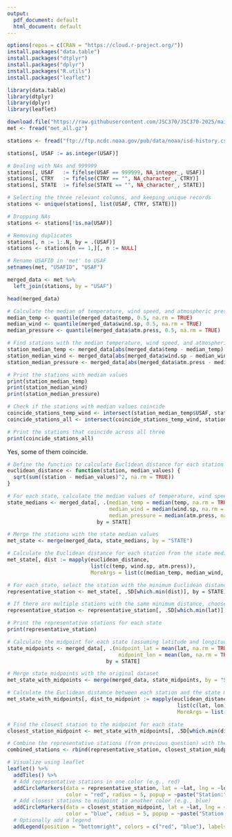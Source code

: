 ```yaml
---
output:
  pdf_document: default
  html_document: default
---
```

```r
options(repos = c(CRAN = "https://cloud.r-project.org/"))
install.packages("data.table")
install.packages("dtplyr")
install.packages("dplyr")
install.packages("R.utils")
install.packages("leaflet")
```
```r
library(data.table)
library(dtplyr)
library(dplyr)
library(leaflet)
```
```r
download.file("https://raw.githubusercontent.com/JSC370/JSC370-2025/main/data/met/met_all.gz", destfile = "met_all.gz")
met <- fread("met_all.gz")

stations <- fread("ftp://ftp.ncdc.noaa.gov/pub/data/noaa/isd-history.csv")

stations[, USAF := as.integer(USAF)]

# Dealing with NAs and 999999
stations[, USAF   := fifelse(USAF == 999999, NA_integer_, USAF)]
stations[, CTRY   := fifelse(CTRY == "", NA_character_, CTRY)]
stations[, STATE  := fifelse(STATE == "", NA_character_, STATE)]

# Selecting the three relevant columns, and keeping unique records
stations <- unique(stations[, list(USAF, CTRY, STATE)])

# Dropping NAs
stations <- stations[!is.na(USAF)]

# Removing duplicates
stations[, n := 1:.N, by = .(USAF)]
stations <- stations[n == 1,][, n := NULL]
```
```r
# Rename USAFID in 'met' to USAF
setnames(met, "USAFID", "USAF")

merged_data <- met %>%
  left_join(stations, by = "USAF")
```

```r
head(merged_data)
```

```r
# Calculate the median of temperature, wind speed, and atmospheric pressure
median_temp <- quantile(merged_data$temp, 0.5, na.rm = TRUE)
median_wind <- quantile(merged_data$wind.sp, 0.5, na.rm = TRUE)
median_pressure <- quantile(merged_data$atm.press, 0.5, na.rm = TRUE)

# Find stations with the median temperature, wind speed, and atmospheric pressure
station_median_temp <- merged_data[abs(merged_data$temp - median_temp) < 0.01, .(USAF, temp)]
station_median_wind <- merged_data[abs(merged_data$wind.sp - median_wind) < 0.01, .(USAF, wind.sp)]
station_median_pressure <- merged_data[abs(merged_data$atm.press - median_pressure) < 0.01, .(USAF, atm.press)]

# Print the stations with median values
print(station_median_temp)
print(station_median_wind)
print(station_median_pressure)

# Check if the stations with median values coincide
coincide_stations_temp_wind <- intersect(station_median_temp$USAF, station_median_wind$USAF)
coincide_stations_all <- intersect(coincide_stations_temp_wind, station_median_pressure$USAF)

# Print the stations that coincide across all three
print(coincide_stations_all)
```
Yes, some of them coincide.
```r
# Define the function to calculate Euclidean distance for each station
euclidean_distance <- function(station, median_values) {
  sqrt(sum((station - median_values)^2, na.rm = TRUE))
}
```

```r
# For each state, calculate the median values of temperature, wind speed, and pressure
state_medians <- merged_data[, .(median_temp = median(temp, na.rm = TRUE),
                                 median_wind = median(wind.sp, na.rm = TRUE),
                                 median_pressure = median(atm.press, na.rm = TRUE)), 
                             by = STATE]

# Merge the stations with the state median values
met_state <- merge(merged_data, state_medians, by = "STATE")

# Calculate the Euclidean distance for each station from the state median
met_state[, dist := mapply(euclidean_distance, 
                           list(c(temp, wind.sp, atm.press)), 
                           MoreArgs = list(c(median_temp, median_wind, median_pressure)))]

# For each state, select the station with the minimum Euclidean distance and lowest latitude
representative_station <- met_state[, .SD[which.min(dist)], by = STATE]

# If there are multiple stations with the same minimum distance, choose the one with the lowest latitude
representative_station <- representative_station[, .SD[which.min(lat)], by = STATE]

# Print the representative stations for each state
print(representative_station)
```

```r
# Calculate the midpoint for each state (assuming latitude and longitude in merged_data)
state_midpoints <- merged_data[, .(midpoint_lat = mean(lat, na.rm = TRUE),
                                    midpoint_lon = mean(lon, na.rm = TRUE)),
                                by = STATE]

# Merge state_midpoints with the original dataset
met_state_with_midpoints <- merge(merged_data, state_midpoints, by = "STATE")

# Calculate the Euclidean distance between each station and the state midpoint
met_state_with_midpoints[, dist_to_midpoint := mapply(euclidean_distance, 
                                                       list(c(lat, lon)),  # Stations' lat and lon
                                                       MoreArgs = list(c(midpoint_lat, midpoint_lon)))]

# Find the closest station to the midpoint for each state
closest_station_midpoint <- met_state_with_midpoints[, .SD[which.min(dist_to_midpoint)], by = STATE]

# Combine the representative stations (from previous question) with the closest midpoint stations
combined_stations <- rbind(representative_station, closest_station_midpoint, fill = TRUE)

# Visualize using leaflet
leaflet() %>%
  addTiles() %>%
  # Add representative stations in one color (e.g., red)
  addCircleMarkers(data = representative_station, lat = ~lat, lng = ~lon,
                   color = "red", radius = 5, popup = ~paste("Station:", USAF)) %>%
  # Add closest stations to midpoint in another color (e.g., blue)
  addCircleMarkers(data = closest_station_midpoint, lat = ~lat, lng = ~lon,
                   color = "blue", radius = 5, popup = ~paste("Station:", USAF)) %>%
  # Optionally add a legend
  addLegend(position = "bottomright", colors = c("red", "blue"), labels = c("Representative Station", "Closest to Midpoint"))
```

